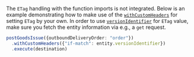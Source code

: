The `ETag` handling with the function imports is not integrated.
Below is an example demonstrating how to make use of the [`withCustomHeaders`](pathname:///api/1.26.1/classes/sap_cloud_sdk_core.functionimportrequestbuilder-1#withcustomheaders) for setting `ETag` by your own.
In order to use [`versionIdentifier`](pathname:///api/1.28.1/classes/sap_cloud_sdk_core.entityv2#versionidentifier) for `ETag` value, make sure you fetch the entity information via e.g., a `get` request.
```ts
postGoodsIssue({outboundDeliveryOrder: "order"})
  .withCustomHeaders({"if-match": entity.versionIdentifier})
  .execute(destination)
```

